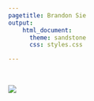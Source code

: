 ```yaml
---
pagetitle: Brandon Sie
output:
    html_document:
      theme: sandstone
      css: styles.css

---
```


<br> 

<script src="includeHTML.js"></script>
<script src="unloadscroll.js"></script>


<div class = "row">
<div class = "col-sm-3"><img class = "profpic" src="docs/brandon1.png" ></div>  
<div class = "col-sm-9" w3-include-html="bio.html"></div>  
</div> <!-- end of Bio row -->

<div class = "row" w3-include-html="projects.html"></div>  

<div class = "row" id = "siteinfo" w3-include-html="siteinfo.html"></div>  


<script>
includeHTML();
</script>


